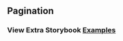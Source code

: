 
<Head>
  <title>DataGrid - Pagination</title>
</Head>

## Pagination

### View Extra Storybook **[Examples](https://ialopezg.github.com/datagrid?path=/story/prop-playground--default)**
